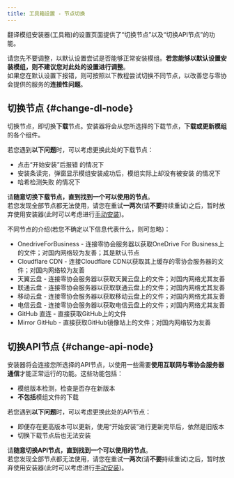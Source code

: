 ```yaml
---
title: 工具箱设置 - 节点切换
---
```


翻译模组安装器(工具箱)的设置页面提供了“切换节点”以及“切换API节点”的功能。

请您先不要调整，以默认设置尝试是否能够正常安装模组。**若您能够以默认设置安装模组，则不建议您对此处的设置进行调整**。  
如果您在默认设置下报错，则可按照以下教程尝试切换不同节点，以改善您与零协会提供的服务的**连接性问题**。

## 切换节点 {#change-dl-node}

切换节点，即切换**下载**节点。安装器将会从您所选择的下载节点，**下载或更新模组**的各个组件。  

若您遇到**以下问题**时，可以考虑更换此处的下载节点：  
- 点击“开始安装”后报错 的情况下
- 安装条读完，弹窗显示模组安装成功后，模组实际上却没有被安装 的情况下
- 哈希检测失败 的情况下

请**随意切换下载节点，直到找到一个可以使用的节点**。  
若您发现全部节点都无法使用，请您在重试**一两次**(请**不要**持续重试)之后，暂时放弃使用安装器(此时可以考虑进行[手动安装](https://www.zeroasso.top/docs/install/install))。

不同节点的介绍(若您不确定以下信息代表什么，则可忽略)：
- OnedriveForBusiness - 连接零协会服务器以获取OneDrive For Business上的文件；对国内网络较为友善；其是默认节点
- Cloudflare CDN - 连接Cloudflare CDN以获取其上缓存的零协会服务器的文件；对国内网络较为友善
- 天翼云盘 - 连接零协会服务器以获取天翼云盘上的文件；对国内网络尤其友善
- 联通云盘 - 连接零协会服务器以获取联通云盘上的文件；对国内网络尤其友善
- 移动云盘 - 连接零协会服务器以获取移动云盘上的文件；对国内网络尤其友善
- 电信云盘 - 连接零协会服务器以获取电信云盘上的文件；对国内网络尤其友善
- GitHub 直连 - 直接获取GitHub上的文件
- Mirror GitHub - 直接获取GitHub镜像站上的文件；对国内网络较为友善

## 切换API节点 {#change-api-node}

安装器将会连接您所选择的API节点，以使用一些需要**使用互联网与零协会服务器通信**才能正常运行的功能。这些功能包括：  
- 模组版本检测，检查是否存在新版本
- **不包括**模组文件的下载

若您遇到**以下问题**时，可以考虑更换此处的API节点：  
- 即便存在更高版本可以更新，使用“开始安装”进行更新完毕后，依然是旧版本
- 切换下载节点后也无法安装

请**随意切换API节点，直到找到一个可以使用的节点**。  
若您发现全部节点都无法使用，请您在重试**一两次**(请**不要**持续重试)之后，暂时放弃使用安装器(此时可以考虑进行[手动安装](https://www.zeroasso.top/docs/install/install))。
